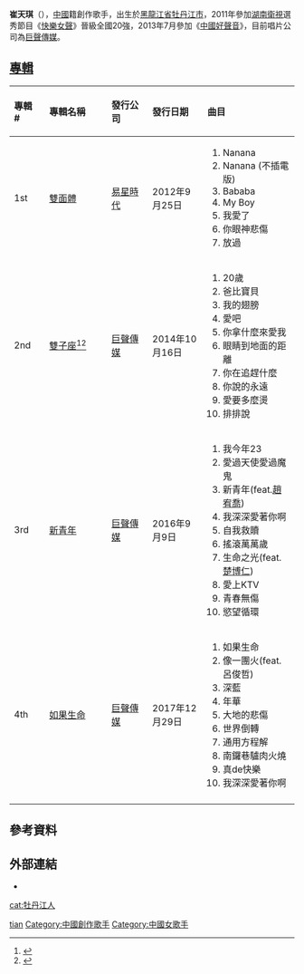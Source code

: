 {{藝人
|姓名 = 崔天琪
|類型 = 女歌手
|圖片 =
|圖片尺寸 =
|圖片簡介 =
|英文名 = QiQi
|暱稱 =
|其他藝名 =
|國籍 = {{PRC}}
|民族 = [[漢族|漢族]]
|籍貫 =
|出生日期 = {{birth date and age|1992|6|17|}}
|出生地點 = {{CHN-1949}}[[黑龍江省|黑龍江省]][[牡丹江市|牡丹江市]]
|職業 = [[歌手|歌手]]
|語言 = [[漢語普通話|漢語普通話]]
|教育程度 =
|宗教信仰 =
|配偶 =
|兒女 =
|父母 =
|音樂類型 = [[流行音樂|流行音樂]]
|演奏樂器 =
|出身地 =
|出道作 = 《雙面體》
|出道日期 =
|代表作= 
|活躍年代 = 2011年至今
|唱片公司 = [[易星時代|易星時代]]（2012年－2013年）<br>[[巨聲傳媒|巨聲傳媒]]（2013年－）
|經紀公司 = [[易星時代|易星時代]]（2012年－2013年）<br>[[巨聲傳媒|巨聲傳媒]]（2013年－）
|獎項 =
}}
'''崔天琪'''（{{bd|1992年|6月17日||}}），[[中國|中國]]籍創作歌手，出生於[[黑龍江省|黑龍江省]][[牡丹江市|牡丹江市]]，2011年參加[[湖南衛視|湖南衛視]]選秀節目《[[快樂女聲|快樂女聲]]》晉級全國20強，2013年7月參加《[[中國好聲音|中國好聲音]]》，目前唱片公司為[[巨聲傳媒|巨聲傳媒]]。

== [[音樂專輯|專輯]] ==
{| class="wikitable"
!align="left" width="75px"| 專輯 #
!align="left" width="225px"| 專輯名稱
!align="left" width="125px"| 發行公司
!align="left" width="150px"| 發行日期
!align="left" width="250px"| 曲目
|-
! 1st
! [[雙面體|雙面體]]
| [[易星時代|易星時代]]
| 2012年9月25日
| {{HideH|曲目}}
# Nanana
# Nanana (不插電版)
# Bababa
# My Boy
# 我愛了
# 你眼神悲傷
# 放過
{{HideF}}
|-
! 2nd
! [[雙子座_(專輯)|雙子座]]<ref>{{Cite web |url=http://ent.qq.com/a/20141016/029091.htm |title=崔天琪《双子座》发布 用个性揭示摇滚态度 |access-date=2016-09-19 |archive-date=2019-11-23 |archive-url=https://web.archive.org/web/20191123040439/https://ent.qq.com/a/20141016/029091.htm |dead-url=no }}</ref><ref>{{Cite web |url=http://ent.qq.com/a/20141020/036828.htm |title=崔天琪新专辑《双子座》首发 双面风格双面大嘴 |access-date=2016-09-19 |archive-date=2019-10-29 |archive-url=https://web.archive.org/web/20191029213903/https://ent.qq.com/a/20141020/036828.htm |dead-url=no }}</ref>
| [[巨聲傳媒|巨聲傳媒]]
| 2014年10月16日
| {{HideH|曲目}}
# 20歲
# 爸比寶貝
# 我的翅膀
# 愛吧
# 你拿什麼來愛我
# 眼睛到地面的距離
# 你在追趕什麼
# 你說的永遠
# 愛要多麼燙
# 排排說
{{HideF}}
|-
! 3rd
! [[新青年_(專輯)|新青年]]
| [[巨聲傳媒|巨聲傳媒]]
| 2016年9月9日
| {{HideH|曲目}}
# 我今年23
# 愛過天使愛過魔鬼
# 新青年(feat.[[趙宥喬|趙宥喬]])
# 我深深愛著你啊
# 自我救贖
# 搖滾萬萬歲
# 生命之光(feat.[[楚博仁|楚博仁]])
# 愛上KTV
# 青春無傷
# 慾望循環
{{HideF}}
|-
! 4th
! [[如果生命|如果生命]]
| [[巨聲傳媒|巨聲傳媒]]
| 2017年12月29日
| {{HideH|曲目}}
# 如果生命
# 像一團火(feat.呂俊哲)
# 深藍
# 年華
# 大地的悲傷
# 世界倒轉
# 通用方程解
# 南鑼巷驢肉火燒
# 真de快樂
# 我深深愛著你啊
{{HideF}}
|-
|}

== 參考資料 ==
{{reflist}}

== 外部連結 ==
* {{sinaweibo|2110463601}}

{{DEFAULTSORT:cui tianqi}}
[[Category:崔姓|tian]]
[[cat:牡丹江人|cat:牡丹江人]]
[[Category:中國創作歌手|Category:中國創作歌手]]
[[Category:中國女歌手|Category:中國女歌手]]